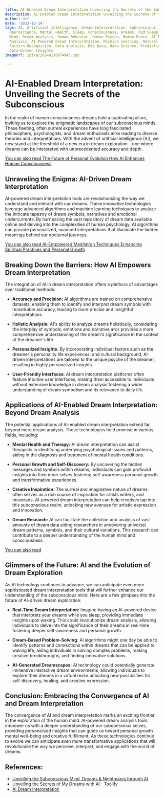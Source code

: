 ```yaml
---
title: AI-Enabled Dream Interpretation Unveiling the Secrets of the Subconscious
description: AI-Enabled Dream Interpretation Unveiling the Secrets of the Subconscious
author: Usf
date: '2023-12-14'
tags: AI, Artificial Intelligence, Dream Interpretation, Subconscious, Psychology,
  Neuroscience, Mental Health, Sleep, Consciousness, Dreams, REM Sleep, Subconscious
  Mind, Dream Analysis, Human Behavior, Human Psyche, Human Brain, AI-Driven Dream
  Analysis, AI-Powered Dream Interpretation, Machine Learning, Natural Language Processing,
  Pattern Recognition, Data Analysis, Big Data, Data Science, Predictive Analytics,
  Data-Driven Insights
imageUrl: /pixa/20240110074943.jpg

---
```

# AI-Enabled Dream Interpretation: Unveiling the Secrets of the Subconscious

In the realm of human consciousness dreams hold a captivating allure, inviting us to explore  the enigmatic landscapes of our subconscious minds. These fleeting, often surreal experiences have long fascinated philosophers, psychologists, and dream enthusiasts alike leading to diverse theories and interpretations. With the advent of artificial intelligence  (AI), we  now  stand at the threshold of a new era in dream exploration – one where dreams can be interpreted with unprecedented accuracy and depth.

[You can also read The Future of Personal  Evolution How AI Enhances Human Consciousness](The%20Future%20of%20Personal%20Evolution%20How%20AI%20Enhances%20Human%20Consciousness)


## Unraveling the Enigma: AI-Driven Dream Interpretation

AI-powered dream interpretation tools are revolutionizing the way we understand and interact with  our dreams. These innovative technologies leverage advanced algorithms and machine learning techniques to analyze the intricate tapestry of  dream symbols, narratives and emotional undercurrents. By harnessing the vast repository of dream data available online and  delving into the complexities of  human psychology, AI algorithms can provide personalized,  nuanced  interpretations that illuminate the hidden meanings behind our nocturnal  journeys.

[You can also read AI-Empowered Meditation Techniques  Enhancing Spiritual Practices and Personal Growth](AI-Empowered%20Meditation%20Techniques%20Enhancing%20Spiritual%20Practices%20and%20Personal%20Growth)


## Breaking  Down the Barriers: How  AI Empowers  Dream Interpretation

The integration of AI in dream interpretation offers a plethora  of advantages over traditional methods:

-  **Accuracy and Precision:** AI  algorithms are trained on comprehensive datasets, enabling  them to identify and interpret dream symbols with remarkable accuracy,  leading to more precise and insightful interpretations.

- **Holistic  Analysis:** AI's ability to analyze dreams holistically, considering the interplay of symbols, emotions and narrative arcs provides a more comprehensive understanding of the dream's significance in the context of the dreamer's life.

- **Personalized Insights:** By incorporating individual factors such  as the dreamer's personality life experiences, and cultural  background, AI-driven interpretations are tailored to the unique psyche of the dreamer, resulting in highly personalized insights.

- **User-Friendly Interfaces:** AI dream interpretation platforms often feature  intuitive user interfaces,  making them accessible to individuals without extensive knowledge  in dream analysis fostering a wider understanding of dream symbolism and its relevance to daily life.

## Applications of  AI-Enabled Dream Interpretation: Beyond Dream Analysis

The potential applications of AI-enabled dream interpretation  extend far beyond mere dream analysis. These technologies hold  promise in various fields, including:

- **Mental Health and Therapy:** AI dream interpretation can assist therapists in identifying underlying psychological issues and patterns, aiding in the diagnosis and treatment of mental health conditions.

- **Personal Growth and  Self-Discovery:** By uncovering the hidden messages and symbols within dreams, individuals can gain profound  insights into their inner selves fostering  self-awareness personal growth and transformative  experiences.

- **Creative Inspiration:** The  surreal and  imaginative nature of dreams often serves as a rich source of inspiration  for artists writers, and musicians. AI-powered dream interpretation can help creatives tap into this subconscious realm, unlocking new avenues for artistic expression and innovation.

- **Dream Research:** AI can facilitate the collection and analysis of vast amounts of dream data aiding  researchers  in uncovering universal dream  patterns,  symbols, and their cultural variations.  This research can contribute to a deeper understanding of the  human mind and consciousness.

[You can also  read ]()


## Glimmers of  the Future: AI and the Evolution of Dream Exploration

As AI technology  continues  to advance,  we can  anticipate even more sophisticated dream interpretation tools that will further enhance  our understanding of the subconscious mind. Here are a few glimpses  into the  future of AI-driven dream exploration:

- **Real-Time Dream Interpretation:** Imagine having  an AI-powered device that interprets your dreams while you sleep, providing immediate insights  upon  waking.  This could revolutionize  dream analysis,  allowing individuals to delve into the significance of their dreams in real-time fostering deeper self-awareness and personal growth.

- **Dream-Based  Problem-Solving:** AI algorithms might one day be able to identify patterns and connections within dreams that can be applied to waking life,  aiding individuals in solving complex problems,  making creative breakthroughs, and finding innovative solutions.

- **AI-Generated Dreamscapes:** AI technology could potentially generate immersive interactive dream environments, allowing  individuals to explore  their dreams in  a virtual realm unlocking new possibilities for self-discovery,  healing, and  creative  expression.

##  Conclusion: Embracing the Convergence of  AI  and Dream Interpretation

The convergence of AI and dream interpretation marks an exciting frontier in the exploration of the human mind. AI-powered dream analysis tools empower us with a deeper understanding of our subconscious selves, providing personalized insights that  can guide us toward personal growth mental  well-being and creative fulfillment. As these technologies continue to evolve we can anticipate even  more transformative applications that will revolutionize the way we perceive, interpret, and engage with  the world of dreams.

## References:
- [Unveiling the Subconscious Mind, Dreams & Nightmares through AI](https://kirstenswensen.medium.com/unveiling-the-subconscious-mind-dreams-nightmares-through-ai-e0f4d4fb173f)
- [Unveiling the Secrets of My Dreams with AI - Toolify](https://www.toolify.ai/ai-news/unveiling-the-secrets-of-my-dreams-with-ai-390720)
- [AI Dream Interpretation](https://serp.ai/tools/ai-dream-interpretation/)

